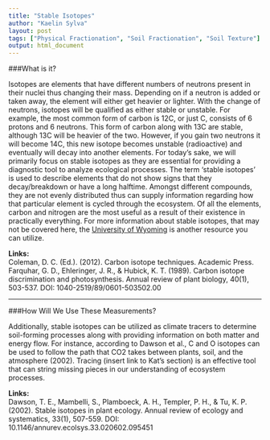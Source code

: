 ```yaml
---
title: "Stable Isotopes"
author: "Kaelin Sylva"
layout: post
tags: ["Physical Fractionation", "Soil Fractionation", "Soil Texture"]
output: html_document
---
```

###What is it?

Isotopes are elements that have different numbers of neutrons present in their nuclei thus changing their mass. Depending on if a neutron is added or taken away, the element will either get heavier or lighter. With the change of neutrons, isotopes will be qualified as either stable or unstable. For example, the most common form of carbon is 12C, or just C, consists of 6 protons and 6 neutrons. This form of carbon along with 13C are stable, although 13C  will be heavier of the two. However, if you gain two neutrons it will become 14C, this new isotope becomes unstable (radioactive) and eventually will decay into another elements. For today’s sake, we will primarily focus on stable isotopes as they are essential for providing a diagnostic tool to analyze ecological processes.
The term ‘stable isotopes’ is used to describe elements that do not show signs that they decay/breakdown or have a long halftime. Amongst different compounds, they are not evenly distributed thus can supply information regarding how that particular element is cycled through the ecosystem. Of all the elements, carbon and nitrogen are the most useful as a result of their existence in practically everything. For more information about stable isotopes, that may not be covered here, the [University of Wyoming](http://www.uwyo.edu/sif/stable-isotopes/index.html) is another resource you can utilize.

**Links:**  
Coleman, D. C. (Ed.). (2012). Carbon isotope techniques. Academic Press.
Farquhar, G. D., Ehleringer, J. R., & Hubick, K. T. (1989). Carbon isotope discrimination and photosynthesis. Annual review of plant biology, 40(1), 503-537. DOI: 1040-2519/89/0601-503502.00

***  
###How Will We Use These Measurements?

Additionally, stable isotopes can be utilized as climate tracers to determine soil-forming processes along with providing information on both matter and energy flow. For instance, according to Dawson et al., C and O isotopes can be used to follow the path that CO2 takes between plants, soil, and the atmosphere (2002). Tracing (insert link to Kat’s section) is an effective tool that can string missing pieces in our understanding of ecosystem processes.

**Links:**  
Dawson, T. E., Mambelli, S., Plamboeck, A. H., Templer, P. H., & Tu, K. P. (2002). Stable isotopes in plant ecology. Annual review of ecology and systematics, 33(1), 507-559. DOI:  10.1146/annurev.ecolsys.33.020602.095451
